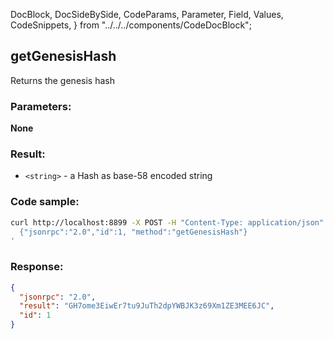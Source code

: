  DocBlock,
  DocSideBySide,
  CodeParams,
  Parameter,
  Field,
  Values,
  CodeSnippets,
} from "../../../components/CodeDocBlock";

<DocBlock>

## getGenesisHash

Returns the genesis hash

<DocSideBySide>
<CodeParams>

### Parameters:

**None**

### Result:

- `<string>` - a Hash as base-58 encoded string

</CodeParams>
<CodeSnippets>

### Code sample:

```bash
curl http://localhost:8899 -X POST -H "Content-Type: application/json" -d '
  {"jsonrpc":"2.0","id":1, "method":"getGenesisHash"}
'
```

### Response:

```json
{
  "jsonrpc": "2.0",
  "result": "GH7ome3EiwEr7tu9JuTh2dpYWBJK3z69Xm1ZE3MEE6JC",
  "id": 1
}
```

</CodeSnippets>
</DocSideBySide>
</DocBlock>
